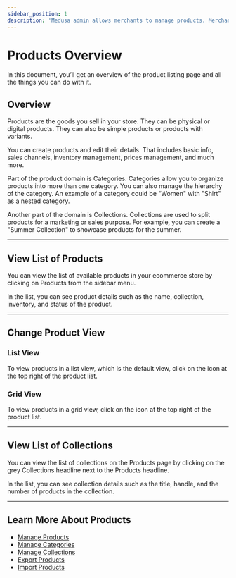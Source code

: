 ```yaml
---
sidebar_position: 1
description: 'Medusa admin allows merchants to manage products. Merchants can view products and collections, edit them, and more.'
---
```



# Products Overview

In this document, you’ll get an overview of the product listing page and all the things you can do with it.

## Overview

Products are the goods you sell in your store. They can be physical or digital products. They can also be simple products or products with variants.

You can create products and edit their details. That includes basic info, sales channels, inventory management, prices management, and much more.

Part of the product domain is Categories. Categories allow you to organize products into more than one category. You can also manage the hierarchy of the category. An example of a category could be "Women" with "Shirt" as a nested category.

Another part of the domain is Collections. Collections are used to split products for a marketing or sales purpose. For example, you can create a "Summer Collection" to showcase products for the summer.

---

## View List of Products

You can view the list of available products in your ecommerce store by clicking on Products from the sidebar menu.

In the list, you can see product details such as the name, collection, inventory, and status of the product.

---

## Change Product View

### List View

To view products in a list view, which is the default view, click on the <UiIcon lightIcon="https://res.cloudinary.com/dza7lstvk/image/upload/v1667999530/Medusa%20Docs/UI%20Icons/A4kBy4n_da3gud.png" darkIcon="https://res.cloudinary.com/dza7lstvk/image/upload/v1667999544/Medusa%20Docs/UI%20Icons/y50COcH_dby5ol.png" alt="list" /> icon at the top right of the product list.

### Grid View

To view products in a grid view, click on the <UiIcon lightIcon="https://res.cloudinary.com/dza7lstvk/image/upload/v1667999559/Medusa%20Docs/UI%20Icons/HXMOOzK_mfmw9o.png" darkIcon="https://res.cloudinary.com/dza7lstvk/image/upload/v1667999573/Medusa%20Docs/UI%20Icons/fAHh3vz_etj57w.png" alt="grid" /> icon at the top right of the product list.

---

## View List of Collections

You can view the list of collections on the Products page by clicking on the grey Collections headline next to the Products headline.

In the list, you can see collection details such as the title, handle, and the number of products in the collection.

---

## Learn More About Products

- [Manage Products](./manage.mdx)
- [Manage Categories](./categories.mdx)
- [Manage Collections](./collections.mdx)
- [Export Products](./export.mdx)
- [Import Products](./import.mdx)